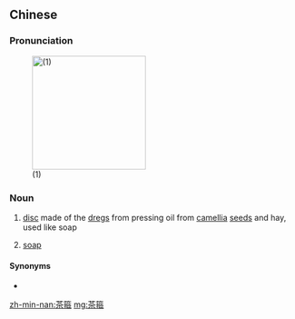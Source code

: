 ==Chinese==
{{zh-forms}}

===Pronunciation===
{{zh-pron
|h=pfs=chhà-kû
|mn=tê-kho͘
|cat=n
}}

[[File:HK Sheung Wan 41 Queen's Road West shop 茶仔餅.JPG|200px|thumbnail|{{lang|zh|茶箍}} (1)]]

===Noun===
{{zh-noun}}

# {{lb|zh|Min Nan|Hakka}} [[disc]] made of the [[dreg]]s from pressing oil from [[camellia]] [[seed]]s and hay, used like soap
# {{lb|zh|Min Nan|Hakka}} [[soap]]

====Synonyms====
* {{sense|soap}}
{{zh-dial|肥皂}}

[[zh-min-nan:茶箍]]
[[mg:茶箍]]